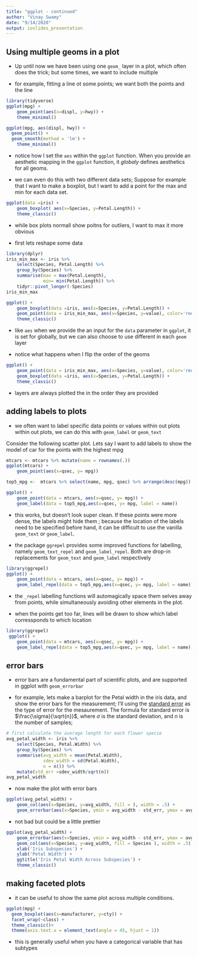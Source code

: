```yaml
---
title: "ggplot - continued"
author: "Vinay Swamy"
date: "9/14/2020"
output: ioslides_presentation
---
```


## Using multiple geoms in a plot
- Up until now we have been using one `geom_` layer in a plot, which often does the trick; but some times, we want to include multiple


- for example, fitting a line ot some points; we want both the points and the line 
```r
library(tidyverse)
ggplot(mpg) +
    geom_point(aes(x=displ, y=hwy)) + 
    theme_minimal()

```

```r
ggplot(mpg, aes(displ, hwy)) +
  geom_point() +
  geom_smooth(method = 'lm') + 
    theme_minimal()
```
- notice how I set the `aes` within the `ggplot` function. When you provide an aesthetic mapping in the `ggplot` function, it  *globaly* defines aesthetics for all geoms. 


- we can even do this with two different data sets; Suppose for example that I want to make a boxplot, but I want to add a point for the max and min for each data set.
```r
ggplot(data =iris) + 
    geom_boxplot( aes(x=Species, y=Petal.Length)) + 
    theme_classic()

```
- while box plots normall show poitns for outliers, I want to max it more obvious

- first lets reshape some data 
```r
library(dplyr)
iris_min_max <- iris %>% 
    select(Species, Petal.Length) %>% 
    group_by(Species) %>% 
    summarise(max = max(Petal.Length), 
              min= min(Petal.Length)) %>% 
    tidyr::pivot_longer(-Species)
iris_min_max
```


```r
ggplot() + 
    geom_boxplot(data =iris, aes(x=Species, y=Petal.Length)) + 
    geom_point(data = iris_min_max, aes(x=Species, y=value), color='red')+
    theme_classic()

```
- like `aes` when we provide the an input for the `data` parameter in `ggplot`, it is set for globally, but we can also choose to use different in each `geom` layer

- notice what happens when I flip the order of the geoms 

```r
ggplot() + 
    geom_point(data = iris_min_max, aes(x=Species, y=value), color='red')+
    geom_boxplot(data =iris, aes(x=Species, y=Petal.Length)) + 
    theme_classic()
```

- layers are always plotted the in the order they are provided


## adding labels to plots 
- we often want to label specific data points or values within out plots within out plots, we can do this with `geom_label` or `geom_text`

Consider the following scatter plot. Lets say I want to add labels to show the model of car for the points with the highest mpg
```r
mtcars <- mtcars %>% mutate(name = rownames(.))
ggplot(mtcars) + 
    geom_point(aes(x=qsec, y= mpg))
```


```r
top5_mpg <-  mtcars %>% select(name, mpg, qsec) %>% arrange(desc(mpg)) %>% head(5)

ggplot() + 
    geom_point(data = mtcars, aes(x=qsec, y= mpg)) + 
    geom_label(data = top5_mpg,aes(x=qsec, y= mpg, label = name)) 

```
- this works, but doesn't look super clean. If these points were more dense, the labels might hide them ; because the location of the labels need to be specified before hand, it can be difficult to use the vanilla `geom_text` or `geom_label`. 

- the package `ggrepel` provides some improved functions for labelling, namely `geom_text_repel` and `geom_label_repel`. Both are drop-in replacements for `geom_text` and `geom_label` respectively

```r
library(ggrepel)
ggplot() + 
    geom_point(data = mtcars, aes(x=qsec, y= mpg)) + 
    geom_label_repel(data = top5_mpg,aes(x=qsec, y= mpg, label = name))
```
- the `_repel` labelling functions will automagically space them selves away from points, while simultaneously avoiding other elements in the plot.

- when the points get too far, lines will be drawn to show which label corressponds to which location
```r
library(ggrepel)
 ggplot() + 
    geom_point(data = mtcars, aes(x=qsec, y= mpg)) + 
    geom_label_repel(data = top5_mpg,aes(x=qsec, y= mpg, label = name), nudge_y = 2)
```

## error bars
- error bars are a fundamental part of scientific plots, and are supported in ggplot with `geom_errorbar`

- for example, lets make a barplot for the Petal width in the iris data, and show the error bars for the measurement; I'll using the [standard error](https://en.wikipedia.org/wiki/Standard_error) as the type of error for the mesaurement. The formula for standard error is $\frac{\sigma}{\sqrt{n}}$,  where $\sigma$ is the standard deviation, and $n$ is the number of samples;

```r
# first calculate the average length for each flower specie
avg_petal_width <- iris %>% 
    select(Species, Petal.Width) %>% 
    group_by(Species) %>% 
    summarise(avg_width = mean(Petal.Width), 
              sdev_width = sd(Petal.Width), 
              n = n()) %>% 
    mutate(std_err =sdev_width/sqrt(n))
avg_petal_width

```
- now make the plot with error bars

```r
ggplot(avg_petal_width) + 
    geom_col(aes(x=Species, y=avg_width, fill = ), width = .5) +
    geom_errorbar(aes(x=Species, ymin = avg_width - std_err, ymax = avg_width + std_err),  width = .5) 
```
- not bad but could be a little prettier

```r
ggplot(avg_petal_width) + 
    geom_errorbar(aes(x=Species, ymin = avg_width - std_err, ymax = avg_width + std_err),  width = .5)  + 
    geom_col(aes(x=Species, y=avg_width, fill = Species ), width = .5) +
    xlab('Iris Subspecies') + 
    ylab('Petal Width') + 
    ggtitle('Iris Petal Width Across Subspecies') + 
    theme_classic()
```

## making faceted plots
- it can be useful to show the same plot across multiple conditions. 

```r
ggplot(mpg) + 
  geom_boxplot(aes(x=manufacturer, y=cty)) + 
  facet_wrap(~class) + 
  theme_classic()+
  theme(axis.text.x = element_text(angle = 45, hjust = 1))
```

- this is generally useful when you have a categorical variable that has subtypes





